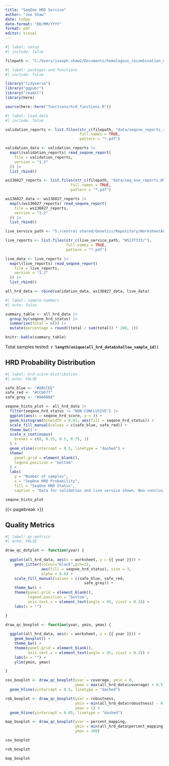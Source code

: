 ```yaml
---
title: "SeqOne HRD Service"
author: "Joe Shaw"
date: today
date-format: "DD/MM/YYYY"
format: pdf
editor: visual
---
```


```r
#| label: setup
#| include: false

filepath <- "C:/Users/joseph.shaw2/Documents/homologous_recombination_deficiency/"

```

```r
#| label: packages-and-functions
#| include: false

library("tidyverse")
library("ggpubr")
library("readxl")
library(here)

source(here::here("functions/hrd_functions.R"))

```

```r
#| label: load-data
#| include: false

validation_reports <- list.files(str_c(filepath, "data/seqone_reports_v1_2/"),
                                 full.names = TRUE,
                                 pattern = "*.pdf")

validation_data <- validation_reports |>
  map(\(validation_reports) read_seqone_report(
    file = validation_reports,
    version = "1.2"
  )) |>
  list_rbind()

ws136827_reports <- list.files(str_c(filepath, "data/seq_one_reports_WS136827/"),
                             full.names = TRUE,
                             pattern = "*.pdf")

ws136827_data <- ws136827_reports |>
  map(\(ws136827_reports) read_seqone_report(
    file = ws136827_reports,
    version = "1.2"
  )) |>
  list_rbind()

live_service_path <- "S:/central shared/Genetics/Repository/WorksheetAnalysedData/"

live_reports <- list.files(str_c(live_service_path, "WS137333/"),
                           full.names = TRUE,
                           pattern = "*.pdf")

live_data <- live_reports |>
  map(\(live_reports) read_seqone_report(
    file = live_reports,
    version = "1.2"
  )) |>
  list_rbind()

all_hrd_data <- rbind(validation_data, ws136827_data, live_data)

```

```r
#| label: sample-numbers
#| echo: false

summary_table <- all_hrd_data |> 
  group_by(seqone_hrd_status) |> 
  summarise(total = n()) |> 
  mutate(percentage = round((total / sum(total)) * 100, 1))

knitr::kable(summary_table) 

```

Total samples tested: **`r length(unique(all_hrd_data$shallow_sample_id))`**

## HRD Probability Distribution

```r
#| label: hrd-score-distribution
#| echo: FALSE

safe_blue <- "#88CCEE"
safe_red <- "#CC6677"
safe_grey <- "#888888"

seqone_histo_plot <- all_hrd_data |> 
  filter(seqone_hrd_status != "NON-CONCLUSIVE") |> 
  ggplot(aes(x = seqone_hrd_score, y = )) +
  geom_histogram(binwidth = 0.01, aes(fill = seqone_hrd_status)) +
  scale_fill_manual(values = c(safe_blue, safe_red)) +
  theme_bw() +
  scale_x_continuous(
    breaks = c(0, 0.25, 0.5, 0.75, 1)
  ) +
  geom_vline(xintercept = 0.5, linetype = "dashed") +
  theme(
    panel.grid = element_blank(),
    legend.position = "bottom"
  ) +
  labs(
    y = "Number of samples",
    x = "SeqOne HRD Probability",
    fill = "SeqOne HRD Status",
    caption = "Data for validation and live service shown. Non-conclusive results excluded")

seqone_histo_plot

```

{{< pagebreak >}}

## Quality Metrics

```r
#| label: qc-metrics
#| echo: FALSE

draw_qc_dotplot <- function(yvar) {
  
  ggplot(all_hrd_data, aes(x = worksheet, y = {{ yvar }})) +
    geom_jitter(colour="black",pch=21,
                aes(fill = seqone_hrd_status), size = 3,
                alpha = 0.6) +
    scale_fill_manual(values = c(safe_blue, safe_red,
                                   safe_grey)) +
    theme_bw() +
    theme(panel.grid = element_blank(),
          legend.position = "bottom",
          axis.text.x = element_text(angle = 45, vjust = 0.2)) +
    labs(x = "")

}

draw_qc_boxplot <- function(yvar, ymin, ymax) {
  
  ggplot(all_hrd_data, aes(x = worksheet, y = {{ yvar }})) +
    geom_boxplot() +
    theme_bw() +
    theme(panel.grid = element_blank(),
          axis.text.x = element_text(angle = 45, vjust = 0.2)) +
    labs(x = "") +
    ylim(ymin, ymax)

}

cov_boxplot <- draw_qc_boxplot(yvar = coverage, ymin = 0, 
                               ymax = max(all_hrd_data$coverage) + 0.5) +
  geom_hline(yintercept = 0.5, linetype = "dashed")

rob_boxplot <- draw_qc_boxplot(yvar = robustness, 
                               ymin = min(all_hrd_data$robustness) - 0.05,
                               ymax = 1) +
  geom_hline(yintercept = 0.85, linetype = "dashed")

map_boxplot <- draw_qc_boxplot(yvar = percent_mapping,
                               ymin = min(all_hrd_data$percent_mapping) - 5,
                               ymax = 100)

cov_boxplot

rob_boxplot

map_boxplot

```
